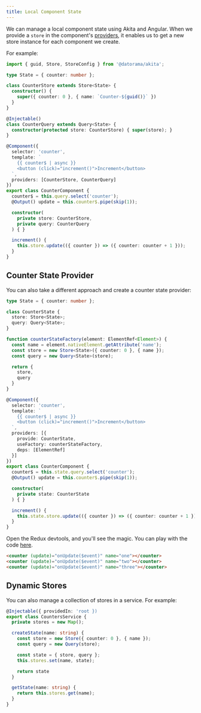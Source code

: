 ```yaml
---
title: Local Component State
---
```


We can manage a local component state using Akita and Angular. When we provide a `store` in the component's [providers](https://netbasal.com/angular-services-do-not-have-to-be-singletons-ffa879e62082), it enables us to get a new store instance for each component we create.

For example:

```ts {7} title="counter.state.ts"
import { guid, Store, StoreConfig } from '@datorama/akita';

type State = { counter: number };

class CounterStore extends Store<State> {
  constructor() { 
    super({ counter: 0 }, { name: `Counter-${guid()}` }) 
  }
}

@Injectable()
class CounterQuery extends Query<State> {
  constructor(protected store: CounterStore) { super(store); }
}
```
 
```ts {7} title="counter.component.ts"
@Component({
  selector: 'counter',
  template: `
    {{ counter$ | async }}
    <button (click)="increment()">Increment</button>
  `,
  providers: [CounterStore, CounterQuery]
})
export class CounterComponent {
  counter$ = this.query.select('counter');
  @Output() update = this.counter$.pipe(skip(1));

  constructor(
    private store: CounterStore,
    private query: CounterQuery
  ) { }

  increment() {
    this.store.update(({ counter }) => ({ counter: counter + 1 }));
  }
}
```

## Counter State Provider

You can also take a different approach and create a counter state provider:

```ts title="counter.state"
type State = { counter: number };

class CounterState {
  store: Store<State>;
  query: Query<State>;
}

function counterStateFactory(element: ElementRef<Element>) {
  const name = element.nativeElement.getAttribute('name');
  const store = new Store<State>({ counter: 0 }, { name });
  const query = new Query<State>(store);

  return {
    store,
    query
  }
}
```

```ts {7} title="counter.component.ts"
@Component({
  selector: 'counter',
  template: `
    {{ counter$ | async }}
    <button (click)="increment()">Increment</button>
  `,
  providers: [{
    provide: CounterState, 
    useFactory: counterStateFactory,
    deps: [ElementRef]
  }]
})
export class CounterComponent {
  counter$ = this.state.query.select('counter');
  @Output() update = this.counter$.pipe(skip(1));

  constructor(
    private state: CounterState
  ) { }

  increment() {
    this.state.store.update(({ counter }) => ({ counter: counter + 1 }));
  }
}
```

Open the Redux devtools, and you'll see the magic. You can play with the code [here](https://ng-run.com/edit/tgmNS28x8z5UpWcyh7GN?open=app%2Fcounter%2Fcounter.component.ts).

```html title="app.component.html"
<counter (update)="onUpdate($event)" name="one"></counter>
<counter (update)="onUpdate($event)" name="two"></counter>
<counter (update)="onUpdate($event)" name="three"></counter>
```

## Dynamic Stores
You can also manage a collection of stores in a service. For example:

```ts counters.service.ts
@Injectable({ providedIn: 'root })
export class CountersService {
  private stores = new Map();

  createState(name: string) {
    const store = new Store({ counter: 0 }, { name });
    const query = new Query(store);

    const state = { store, query };
    this.stores.set(name, state);

    return state
  } 

  getState(name: string) {
    return this.stores.get(name);
  } 
}
```
